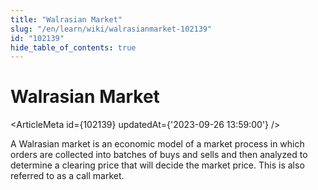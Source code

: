```yaml
---
title: "Walrasian Market"
slug: "/en/learn/wiki/walrasianmarket-102139"
id: "102139"
hide_table_of_contents: true
---
```



# Walrasian Market

<ArticleMeta id={102139} updatedAt={'2023-09-26 13:59:00'} />
<div className='border-solid border-b border-t-0 my-4 border-[var(--ifm-color-gray-300)]' />

A Walrasian market is an economic model of a market process in which orders are collected into batches of buys and sells and then analyzed to determine a clearing price that will decide the market price. This is also referred to as a call market.
